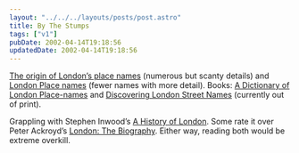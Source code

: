 ```yaml
---
layout: "../../../layouts/posts/post.astro"
title: By The Stumps
tags: ["v1"]
pubDate: 2002-04-14T19:18:56
updatedDate: 2002-04-14T19:18:56
---
```


[The origin of London&#8217;s place names][1] (numerous but scanty details) and [London Place names][2] (fewer names with more detail). Books: [A Dictionary of London Place-names][3] and [Discovering London Street Names][4] (currently out of print).

Grappling with Stephen Inwood&#8217;s [A History of London][5]. Some rate it over Peter Ackroyd&#8217;s [London: The Biography][6]. Either way, reading both would be extreme overkill.

[1]: http://www.krysstal.com/londname.html "London Place Names on krysstal.com"
[2]: http://www.buchwald.dircon.co.uk/planam.html
[3]: http://www.amazon.co.uk/exec/obidos/ASIN/0192801066/ohsky "A Dictionary of London Place-names on amazon.co.uk"
[4]: http://www.amazon.co.uk/exec/obidos/ASIN/0747803099/ohsky "Discovering London Street Names on amazon.co.uk (currently out of print)"
[5]: http://www.amazon.co.uk/exec/obidos/ASIN/0333671546/ohsky "A History of London on amazon.co.uk"
[6]: http://www.amazon.co.uk/exec/obidos/ASIN/0099422581/ohsky "London: The Biography on amazon.co.uk"
